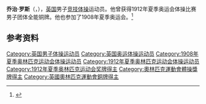 {{NoteTA|G1=Sports}}
'''乔治·罗斯'''（{{lang-en|George Ross}}，{{bd|1877年|12月1日|1945年|8月28日}}），[[英国|英国]]男子[[竞技体操|竞技体操]]运动员。他曾获得1912年夏季奥运会体操比赛男子团体全能铜牌。他也参加了1908年夏季奥运会。<ref>{{Cite web|title=George ROSS|url=https://www.olympic.org/george-ross|accessdate=2021-03-24|work=International Olympic Committee|archive-date=2020-11-26|archive-url=https://web.archive.org/web/20201126161623/https://www.olympic.org/george-ross|dead-url=no}}</ref>

== 参考资料 ==
{{reflist}}

{{Authority control}}
{{DEFAULTSORT:Ross, George}}
[[Category:英国男子体操运动员|Category:英国男子体操运动员]]
[[Category:英国奥运体操运动员|Category:英国奥运体操运动员]]
[[Category:1908年夏季奥林匹克运动会体操运动员|Category:1908年夏季奥林匹克运动会体操运动员]]
[[Category:1912年夏季奥林匹克运动会体操运动员|Category:1912年夏季奥林匹克运动会体操运动员]]
[[Category:1912年夏季奥林匹克运动会奖牌得主|Category:1912年夏季奥林匹克运动会奖牌得主]]
[[Category:奧林匹克運動會體操獎牌得主|Category:奧林匹克運動會體操獎牌得主]]
[[Category:英國奧林匹克運動會銅牌得主|Category:英國奧林匹克運動會銅牌得主]]